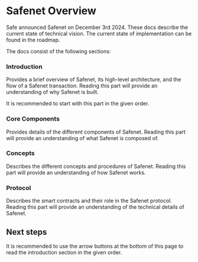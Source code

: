 # Safenet Overview

Safe announced Safenet on December 3rd 2024. These docs describe the current state of technical vision. The current state of implementation can be found in the roadmap. 

The docs consist of the following sections:

### Introduction

Provides a brief overview of Safenet, its high-level architecture, and the flow of a Safenet transaction. Reading this part will provide an understanding of why Safenet is built.

It is recommended to start with this part in the given order.

### Core Components

Provides details of the different components of Safenet. Reading this part will provide an understanding of what Safenet is composed of.

### Concepts

Describes the different concepts and procedures of Safenet. Reading this part will provide an understanding of how Safenet works.

### Protocol

Describes the smart contracts and their role in the Safenet protocol. Reading this part will provide an understanding of the technical details of Safenet.

## Next steps

It is recommended to use the arrow buttons at the bottom of this page to read the introduction section in the given order.